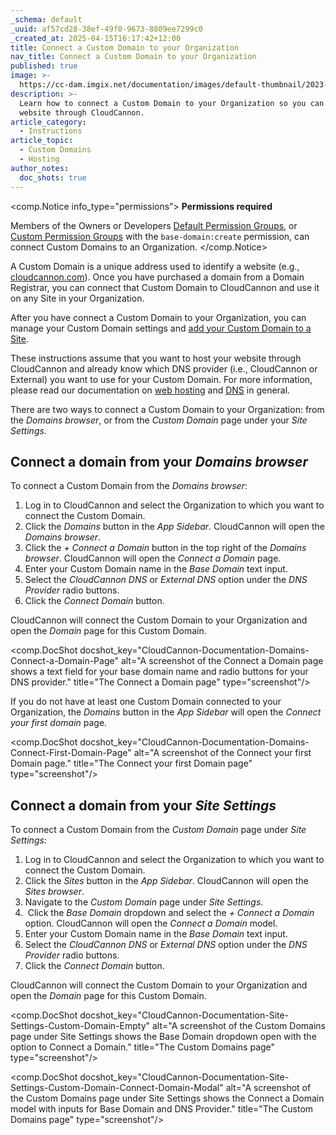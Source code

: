```yaml
---
_schema: default
_uuid: af57cd28-38ef-49f0-9673-8809ee7299c0
_created_at: 2025-04-15T16:17:42+12:00
title: Connect a Custom Domain to your Organization
nav_title: Connect a Custom Domain to your Organization
published: true
image: >-
  https://cc-dam.imgix.net/documentation/images/default-thumbnail/2023-Q4/CloudCannon-Documentation-Thumbnail.png
description: >-
  Learn how to connect a Custom Domain to your Organization so you can host your
  website through CloudCannon.
article_category:
  - Instructions
article_topic:
  - Custom Domains
  - Hosting
author_notes:
  doc_shots: true
---
```

<comp.Notice info_type="permissions">
  **Permissions required**

  Members of the Owners or Developers [Default Permission Groups](/documentation/articles/what-are-default-permission-groups/), or [Custom Permission Groups](/documentation/articles/what-are-custom-permission-groups/) with the `base-domain:create` permission, can connect Custom Domains to an Organization.
</comp.Notice>

A Custom Domain is a unique address used to identify a website (e.g., [cloudcannon.com](https://cloudcannon.com/)). Once you have purchased a domain from a Domain Registrar, you can connect that Custom Domain to CloudCannon and use it on any Site in your Organization.

After you have connect a Custom Domain to your Organization, you can manage your Custom Domain settings and [add your Custom Domain to a Site](/documentation/articles/add-a-custom-domain-to-your-site/).

These instructions assume that you want to host your website through CloudCannon and already know which DNS provider (i.e., CloudCannon or External) you want to use for your Custom Domain. For more information, please read our documentation on [web hosting](/documentation/articles/what-is-web-hosting/) and [DNS](/documentation/articles/what-is-dns/) in general.

There are two ways to connect a Custom Domain to your Organization: from the *Domains* *browser*, or from the *Custom Domain* page under your *Site Settings*.

## Connect a domain from your *Domains browser*

To connect a Custom Domain from the *Domains browser*:

1. Log in to CloudCannon and select the Organization to which you want to connect the Custom Domain.
2. Click the *Domains* button in the *App Sidebar*.  CloudCannon will open the *Domains browser*.
3. Click the *\+ Connect a Domain* button in the top right of the *Domains browser*. CloudCannon will open the *Connect a Domain* page.
4. Enter your Custom Domain name in the *Base Domain* text input.
5. Select the *CloudCannon DNS* or *External DNS* option under the *DNS Provider* radio buttons.
6. Click the *Connect Domain* button.

CloudCannon will connect the Custom Domain to your Organization and open the *Domain* page for this Custom Domain.

<comp.DocShot docshot_key="CloudCannon-Documentation-Domains-Connect-a-Domain-Page" alt="A screenshot of the Connect a Domain page shows a text field for your base domain name and radio buttons for your DNS provider." title="The Connect a Domain page" type="screenshot"/>

If you do not have at least one Custom Domain connected to your Organization, the *Domains* button in the *App Sidebar* will open the *Connect your first domain* page.

<comp.DocShot docshot_key="CloudCannon-Documentation-Domains-Connect-First-Domain-Page" alt="A screenshot of the Connect your first Domain page." title="The Connect your first Domain page" type="screenshot"/>

## Connect a domain from your *Site Settings*

To connect a Custom Domain from the *Custom Domain* page under *Site Settings*:

1. Log in to CloudCannon and select the Organization to which you want to connect the Custom Domain.
2. Click the *Sites* button in the *App Sidebar*. CloudCannon will open the *Sites browser*.
3. Navigate to the *Custom Domain* page under *Site Settings*.
4. &nbsp;Click the *Base Domain* dropdown and select the *\+ Connect a Domain* option. CloudCannon will open the *Connect a Domain* model.
5. Enter your Custom Domain name in the *Base Domain* text input.
6. Select the *CloudCannon DNS* or *External DNS* option under the *DNS Provider* radio buttons.
7. Click the *Connect Domain* button.

CloudCannon will connect the Custom Domain to your Organization and open the *Domain* page for this Custom Domain.

<comp.DocShot docshot_key="CloudCannon-Documentation-Site-Settings-Custom-Domain-Empty" alt="A screenshot of the Custom Domains page under Site Settings shows the Base Domain dropdown open with the option to Connect a Domain." title="The Custom Domains page" type="screenshot"/>

<comp.DocShot docshot_key="CloudCannon-Documentation-Site-Settings-Custom-Domain-Connect-Domain-Modal" alt="A screenshot of the Custom Domains page under Site Settings shows the Connect a Domain model with inputs for Base Domain and DNS Provider." title="The Custom Domains page" type="screenshot"/>